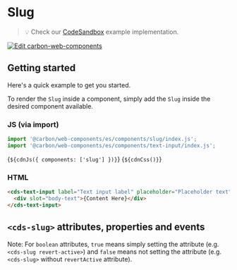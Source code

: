 
<Meta of={AILabelExampleStories} />

# Slug

> 💡 Check our
> [CodeSandbox](https://codesandbox.io/s/github/carbon-design-system/carbon-for-ibm-dotcom/tree/main/packages/carbon-web-components/examples/codesandbox/basic/components/slug)
> example implementation.

[![Edit carbon-web-components](https://codesandbox.io/static/img/play-codesandbox.svg)](https://codesandbox.io/s/github/carbon-design-system/carbon-for-ibm-dotcom/tree/main/packages/carbon-web-components/examples/codesandbox/basic/components/slug)

## Getting started

Here's a quick example to get you started.

To render the `Slug` inside a component, simply add the `Slug` inside the
desired component available.

### JS (via import)

```javascript
import '@carbon/web-components/es/components/slug/index.js';
import '@carbon/web-components/es/components/text-input/index.js';
```

<Markdown>{`${cdnJs({ components: ['slug'] })}`}</Markdown>
<Markdown>{`${cdnCss()}`}</Markdown>

### HTML

```html
<cds-text-input label="Text input label" placeholder="Placeholder text">
  <div slot="body-text">{Content Here}</div>
</cds-text-input>
```

## `<cds-slug>` attributes, properties and events

Note: For `boolean` attributes, `true` means simply setting the attribute (e.g.
`<cds-slug revert-active>`) and `false` means not setting the attribute (e.g.
`<cds-slug>` without `revertActive` attribute).

<ArgTypes of="cds-slug" />
